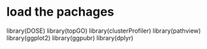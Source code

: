 # load the pachages

library(DOSE)
library(topGO)
library(clusterProfiler)
library(pathview)
library(ggplot2)
library(ggpubr)
library(dplyr)
